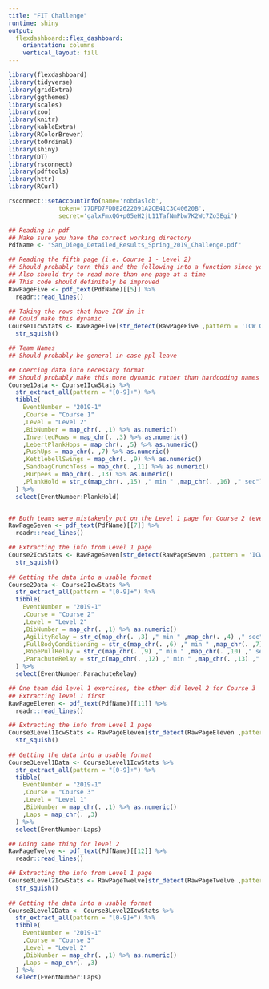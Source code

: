```yaml
---
title: "FIT Challenge"
runtime: shiny
output: 
  flexdashboard::flex_dashboard:
    orientation: columns
    vertical_layout: fill
---
```


```r
library(flexdashboard)
library(tidyverse)
library(gridExtra)
library(ggthemes)
library(scales)
library(zoo)
library(knitr)
library(kableExtra)
library(RColorBrewer)
library(toOrdinal)
library(shiny)
library(DT)
library(rsconnect)
library(pdftools)
library(httr)
library(RCurl)

rsconnect::setAccountInfo(name='robdaslob',
			  token='77DFD7FDDE2622091A2CE41C3C40620B',
			  secret='galxFmxQG+p05eH2jL11TafNmPbw7K2Wc7Zo3Egi')


```


```r

## Reading in pdf
## Make sure you have the correct working directory
PdfName <- "San_Diego_Detailed_Results_Spring_2019_Challenge.pdf"

## Reading the fifth page (i.e. Course 1 - Level 2)
## Should probably turn this and the following into a function since you're calling same functions in multiple spots
## Also should try to read more than one page at a time
## This code should definitely be improved
RawPageFive <- pdf_text(PdfName)[[5]] %>%
  readr::read_lines()

## Taking the rows that have ICW in it
## Could make this dynamic
Course1IcwStats <- RawPageFive[str_detect(RawPageFive ,pattern = 'ICW Group')] %>%
  str_squish()

## Team Names
## Should probably be general in case ppl leave

## Coercing data into necessary format
## Should probably make this more dynamic rather than hardcoding names & positions of reps
Course1Data <- Course1IcwStats %>%
  str_extract_all(pattern = "[0-9]+") %>%
  tibble(
    EventNumber = "2019-1"
    ,Course = "Course 1"
    ,Level = "Level 2"
    ,BibNumber = map_chr(. ,1) %>% as.numeric()
    ,InvertedRows = map_chr(. ,3) %>% as.numeric()
    ,LebertPlankHops = map_chr(. ,5) %>% as.numeric()
    ,PushUps = map_chr(. ,7) %>% as.numeric()
    ,KettlebellSwings = map_chr(. ,9) %>% as.numeric()
    ,SandbagCrunchToss = map_chr(. ,11) %>% as.numeric()
    ,Burpees = map_chr(. ,13) %>% as.numeric()
    ,PlankHold = str_c(map_chr(. ,15) ," min " ,map_chr(. ,16) ," sec") %>% lubridate::ms()
  ) %>%
  select(EventNumber:PlankHold)


## Both teams were mistakenly put on the Level 1 page for Course 2 (even though both did level 2)
RawPageSeven <- pdf_text(PdfName)[[7]] %>%
  readr::read_lines()

## Extracting the info from Level 1 page
Course2IcwStats <- RawPageSeven[str_detect(RawPageSeven ,pattern = 'ICW Group')] %>%
  str_squish()
  
## Getting the data into a usable format
Course2Data <- Course2IcwStats %>%
  str_extract_all(pattern = "[0-9]+") %>%
  tibble(
    EventNumber = "2019-1"
    ,Course = "Course 2"
    ,Level = "Level 2"
    ,BibNumber = map_chr(. ,1) %>% as.numeric()
    ,AgilityRelay = str_c(map_chr(. ,3) ," min " ,map_chr(. ,4) ," sec") %>% lubridate::ms()
    ,FullBodyConditioning = str_c(map_chr(. ,6) ," min " ,map_chr(. ,7) ," sec") %>% lubridate::ms()
    ,RopePullRelay = str_c(map_chr(. ,9) ," min " ,map_chr(. ,10) ," sec") %>% lubridate::ms()
    ,ParachuteRelay = str_c(map_chr(. ,12) ," min " ,map_chr(. ,13) ," sec") %>% lubridate::ms()
  ) %>%
  select(EventNumber:ParachuteRelay)

## One team did level 1 exercises, the other did level 2 for Course 3
## Extracting level 1 first
RawPageEleven <- pdf_text(PdfName)[[11]] %>%
  readr::read_lines()

## Extracting the info from Level 1 page
Course3Level1IcwStats <- RawPageEleven[str_detect(RawPageEleven ,pattern = 'ICW Group')] %>%
  str_squish()
  
## Getting the data into a usable format
Course3Level1Data <- Course3Level1IcwStats %>%
  str_extract_all(pattern = "[0-9]+") %>%
  tibble(
    EventNumber = "2019-1"
    ,Course = "Course 3"
    ,Level = "Level 1"
    ,BibNumber = map_chr(. ,1) %>% as.numeric()
    ,Laps = map_chr(. ,3)
  ) %>%
  select(EventNumber:Laps)

## Doing same thing for level 2
RawPageTwelve <- pdf_text(PdfName)[[12]] %>%
  readr::read_lines()

## Extracting the info from Level 1 page
Course3Level2IcwStats <- RawPageTwelve[str_detect(RawPageTwelve ,pattern = 'ICW Group')] %>%
  str_squish()
  
## Getting the data into a usable format
Course3Level2Data <- Course3Level2IcwStats %>%
  str_extract_all(pattern = "[0-9]+") %>%
  tibble(
    EventNumber = "2019-1"
    ,Course = "Course 3"
    ,Level = "Level 2"
    ,BibNumber = map_chr(. ,1) %>% as.numeric()
    ,Laps = map_chr(. ,3)
  ) %>%
  select(EventNumber:Laps)

```





